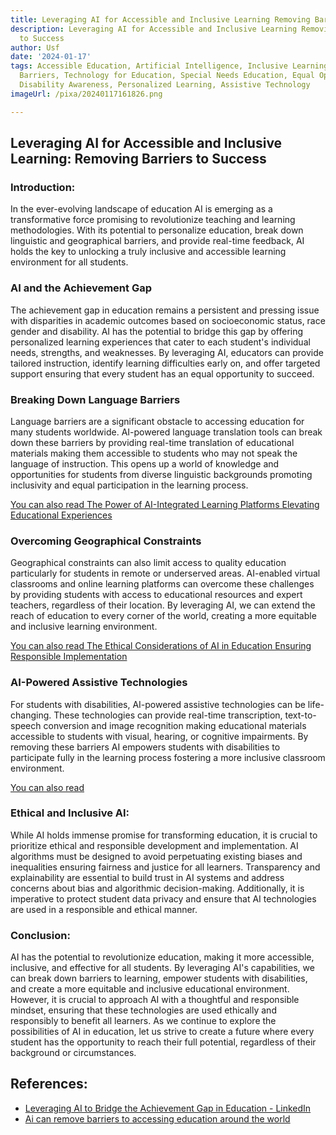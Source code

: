 ```yaml
---
title: Leveraging AI for Accessible and Inclusive Learning Removing Barriers to Success
description: Leveraging AI for Accessible and Inclusive Learning Removing Barriers
  to Success
author: Usf
date: '2024-01-17'
tags: Accessible Education, Artificial Intelligence, Inclusive Learning, Educational
  Barriers, Technology for Education, Special Needs Education, Equal Opportunities,
  Disability Awareness, Personalized Learning, Assistive Technology
imageUrl: /pixa/20240117161826.png

---
```

## Leveraging AI for Accessible and Inclusive Learning: Removing Barriers to  Success

### Introduction:

In the  ever-evolving landscape of education AI is emerging as a transformative force promising to revolutionize teaching and learning methodologies. With its  potential to  personalize education, break down linguistic and geographical barriers, and provide real-time feedback, AI holds the key to unlocking a truly  inclusive and accessible learning environment for all students.

### AI and the  Achievement  Gap

The achievement gap in education remains a persistent and pressing issue with disparities in academic outcomes based on socioeconomic status, race gender and disability. AI  has the potential to  bridge this gap by offering personalized learning experiences that cater to each student's individual needs, strengths,  and weaknesses. By  leveraging AI, educators can provide  tailored instruction, identify learning difficulties early on, and offer targeted  support ensuring that every student has an equal opportunity to succeed.

### Breaking Down Language Barriers

Language barriers are a significant obstacle to accessing  education for many students worldwide. AI-powered  language translation tools can break  down these barriers by providing real-time translation of educational materials making them accessible to students who may not speak the language of instruction. This opens up a world  of knowledge and opportunities for students from diverse linguistic backgrounds promoting inclusivity and equal participation in the learning process.

[You can also read The Power of  AI-Integrated Learning Platforms Elevating Educational  Experiences](The%20Power%20of%20AI-Integrated%20Learning%20Platforms%20Elevating%20Educational%20Experiences)


### Overcoming Geographical  Constraints

Geographical constraints  can also limit access to quality education  particularly for students in remote or underserved areas. AI-enabled virtual  classrooms and online learning platforms can overcome these challenges by providing students  with access to educational resources  and expert teachers, regardless of  their location. By leveraging AI, we can extend the reach of education to every corner  of the world, creating a more equitable and inclusive learning environment.

[You can also read The Ethical Considerations of AI in  Education Ensuring  Responsible Implementation](The%20Ethical%20Considerations%20of%20AI%20in%20Education%20Ensuring%20Responsible%20Implementation)


### AI-Powered Assistive Technologies

For students with disabilities, AI-powered assistive technologies can be life-changing. These technologies can provide real-time transcription, text-to-speech conversion and image recognition making educational materials accessible to students with visual, hearing, or cognitive  impairments. By removing these barriers AI  empowers students with disabilities to participate fully in  the learning process fostering a more inclusive classroom environment.

[You can also read ]()


###  Ethical  and  Inclusive AI:

While AI holds immense promise for  transforming education, it is  crucial to prioritize ethical and responsible development and implementation. AI algorithms must be designed to avoid perpetuating existing biases and inequalities  ensuring fairness and justice for all learners. Transparency  and explainability are essential to build trust in AI systems and address concerns about bias  and algorithmic decision-making. Additionally, it is imperative to protect student data  privacy and ensure that AI technologies are used in a  responsible  and ethical manner.

### Conclusion:

AI has the potential to revolutionize education, making it more accessible, inclusive, and effective for all students.  By  leveraging AI's capabilities, we  can break down barriers to learning, empower students with disabilities, and create a more equitable and inclusive educational environment.  However,  it is  crucial to approach AI with a thoughtful and  responsible mindset, ensuring that these technologies are used ethically and responsibly to benefit all learners. As we continue to explore  the possibilities  of  AI in education, let us strive to create a future where every student has the opportunity to reach their full  potential, regardless of their background or circumstances.

## References:
- [Leveraging AI to Bridge the Achievement Gap in Education - LinkedIn](https://www.linkedin.com/pulse/leveraging-ai-bridge-achievement-gap-education-jamie-culican)
- [Ai can remove barriers to accessing education around the world](https://aiforsocialgood.ca/blog/ai-can-remove-barriers-to-accessing-education-around-the-world)
